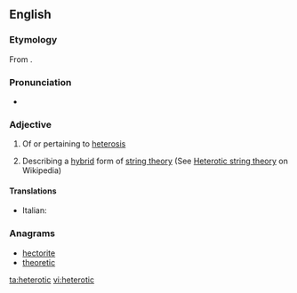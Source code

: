 ==English==

===Etymology===
From {{af|en|hetero-|-otic}}.

===Pronunciation===
* {{rhymes|ɒtɪk|lang=en}}

===Adjective===
{{en-adj}}

# Of or pertaining to [[heterosis]]
# {{lb|en|physics}} Describing a [[hybrid]] form of [[string theory]] (See [[w:Heterotic string theory|Heterotic string theory]] on Wikipedia)

====Translations====
{{trans-top|Of or pertaining to heterosis}}
* Italian: {{t|it|eterotico}}
{{trans-mid}}
{{trans-bottom}}

===Anagrams===
* [[hectorite#English|hectorite]]
* [[theoretic#English|theoretic]]

[[ta:heterotic]]
[[vi:heterotic]]